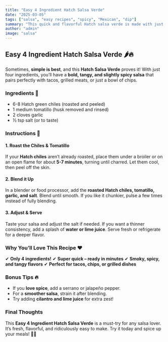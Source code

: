 ```yaml
---
title: "Easy 4 Ingredient Hatch Salsa Verde"
date: "2025-03-05"
tags: ["salsa", "easy recipes", "spicy", "Mexican", "dip"]
summary: "This quick and flavorful Hatch salsa verde is made with just four simple ingredients, yet it packs a bold, spicy, and tangy kick. Whether you’re dipping chips, drizzling it over tacos, or adding it to your favorite dishes, this vibrant green sauce brings the perfect balance of heat and zest to every bite."
author: "admin"
image: "salsa"
---
```



## Easy 4 Ingredient Hatch Salsa Verde 🌶️🔥

Sometimes, **simple is best**, and this **Hatch Salsa Verde** proves it! With just four ingredients, you’ll have a **bold, tangy, and slightly spicy salsa** that pairs perfectly with tacos, grilled meats, or just a bowl of chips.

<CustomImage src="/images/hatch-salsa-verde.jpg" alt="Bowl of Hatch Salsa Verde with tortilla chips" width={800} height={600} />

### Ingredients 🛒
- 6-8 Hatch green chiles (roasted and peeled)
- 1 medium tomatillo (husk removed and rinsed)
- 2 cloves garlic
- ½ tsp salt (or to taste)

### Instructions 🥄

#### 1. Roast the Chiles & Tomatillo
If your **Hatch chiles** aren’t already roasted, place them under a broiler or on an open flame for about **5-7 minutes**, turning until charred. Let them cool, then peel off the skin.

#### 2. Blend it Up
In a blender or food processor, add the **roasted Hatch chiles, tomatillo, garlic, and salt**. Blend until smooth. If you like it chunkier, pulse a few times instead of fully blending.

#### 3. Adjust & Serve
Taste your salsa and adjust the salt if needed. If you want a thinner consistency, add a splash of **water or lime juice**. Serve fresh or refrigerate for a deeper flavor.

### Why You’ll Love This Recipe ❤️
✔ **Only 4 ingredients!**
✔ **Super quick – ready in minutes**
✔ **Smoky, spicy, and tangy flavors**
✔ **Perfect for tacos, chips, or grilled dishes**

### Bonus Tips 🔥
- If you **love spice**, add a serrano or jalapeño pepper.
- For a **smoother salsa**, strain it after blending.
- Try adding **cilantro and lime juice** for extra zest!

### Final Thoughts
This **Easy 4 Ingredient Hatch Salsa Verde** is a must-try for any salsa lover. It’s fresh, flavorful, and ridiculously easy to make. Try it today and spice up your meals! 🌮🔥
